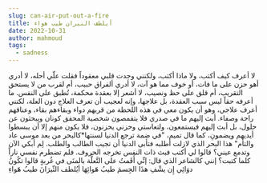 ```yaml
---
slug: can-air-put-out-a-fire
title: أيلطف النيران طيب هواء
date: 2022-10-31
author: mahmoud
tags:
  - sadness
---
```

لا أعرف كيف أكتب، ولا ماذا أكتب، ولكنني وجدت قلبي معقوداً فقلت علّي أحله، لا أدري أهو حزن على ما فات، أو خوف مما هو آت، لا أدري ألفراق حبيب، أم لقرب من لا يستحق التقريب، أم قلق على حظ ونصيب، 
لا أشعر إلا بعقدة محكمة، تُطبق على النفس.
ما أعرفه حقاً ليس سبب العقدة، بل علاجها، وإنه لعجيب أن تعرف العلاج دون العلة، لكنني أعرف علاجي، وهو أن يكون معي في هذه اللحظة من قربهم دواء وبقاءهم بقاء، وعناقهم راحة وصفاء. أبث إليهم ما في صدري فلا يتقمصون شخصية المحقق كونان ويبحثون عن حلول، بل أبث إليهم فيستمعون، ولتعاستي وحزني يحزنون، فلا يكون منهم إلا أن يبسطوا أيديهم ويضمونِ، كما قال تميم،
"في ضمة ترجع الدنيا لسنتها*كالبحر من بعد موسى عاد والتأم"
هذا البحر الذي لازلت أطلبه فتأبى الدنيا أن تجيب الطالب والطلب.
لِم أبكي الآن وتدمع عيني؟ قالوا لي أكتب فبث ذات النفس تخرجه الحروف. فلم تضطرم نفسي ناراً كلما كتبت؟ إنني كالشاعر الذي قال:
إنِّي أَقَمتُ على التَّعلَّة بالمنَى
في غُربةٍ قالوا تكُونُ دوَائِي
إِن يشْفِ هذَا الجِسمَ طيبُ هَوائِهَا
أيُلطف النِّيرَانَ طيبُ هَواءِ
